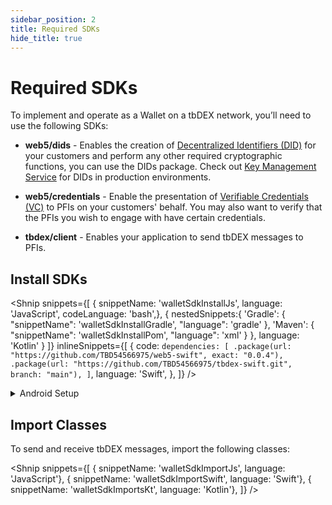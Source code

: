 ```yaml
---
sidebar_position: 2
title: Required SDKs
hide_title: true
---
```


<LanguageSwitcher languages="JavaScript, Kotlin, Swift" />

# Required SDKs

To implement and operate as a Wallet on a tbDEX network, you’ll need to use the following SDKs:


* **web5/dids** - Enables the creation of [Decentralized Identifiers (DID)](/docs/web5/learn/decentralized-identifiers) for your customers and perform any other required cryptographic functions, you can use the DIDs package. Check out [Key Management Service](/docs/web5/build/decentralized-identifiers/key-management) for DIDs in production environments.

* **web5/credentials** - Enable the presentation of [Verifiable Credentials (VC)](/docs/web5/learn/verifiable-credentials) to PFIs on your customers' behalf. You may also want to verify that the PFIs you wish to engage with have certain credentials.

* **tbdex/client** - Enables your application to send tbDEX messages to PFIs.

## Install SDKs

<Shnip 
  snippets={[
    { snippetName: 'walletSdkInstallJs', language: 'JavaScript', codeLanguage: 'bash',},
    { 
      nestedSnippets:{
          'Gradle': {
            "snippetName": 'walletSdkInstallGradle',
            "language": 'gradle'
          },
          'Maven': {
            "snippetName": 'walletSdkInstallPom',
            "language": 'xml'
          }
        },
        language: 'Kotlin'
    }
  ]}
  inlineSnippets={[
    {
      code: `dependencies: [
    .package(url: "https://github.com/TBD54566975/web5-swift", exact: "0.0.4"),
    .package(url: "https://github.com/TBD54566975/tbdex-swift.git", branch: "main"),
]`,
      language: 'Swift',
    },
  ]}
/>

<LanguageSwitchBlock>
  <div language="Kotlin">
    <details>
    <summary>Android Setup</summary>

    In order to have a smooth Android development experience, we've found the following to be helpful. Firstly, be sure to exclude `META-INF/DEPENDENCIES` as follows in your `build.gradle.kts` file:

    ```kotlin
    android {
        packagingOptions {
          exclude("META-INF/DEPENDENCIES")
        }
    }
    ```

    Additionally, you'll want to modify your `dependencies` object to look like the following:

    ```kotlin
    dependencies {
      implementation("xyz.block:tbdex-httpclient:0.11.0-beta") {
          exclude(group = "com.google.protobuf", module = "protobuf-java")
          exclude(group = "org.bouncycastle", module = "bcprov-jdk18on")
          exclude(group = "com.github.stephenc.jcip", module = "jcip-annotations")
          exclude(group = "com.google.crypto.tink", module="tink")
      }
      implementation("xyz.block:tbdex-protocol:0.11.0-beta") {
          exclude(group = "com.google.protobuf", module = "protobuf-java")
          exclude(group = "org.bouncycastle", module = "bcprov-jdk18on")
          exclude(group = "com.github.stephenc.jcip", module = "jcip-annotations")
          exclude(group = "com.google.crypto.tink", module="tink")
      }
    }
    ```
    Specifically, note the exclusion of a number of dependencies so that your app uses the versions of these libraries that are shipped with Android.
    </details>
  </div>
</LanguageSwitchBlock>

## Import Classes

To send and receive tbDEX messages, import the following classes:

<Shnip snippets={[
    { snippetName: 'walletSdkImportJs', language: 'JavaScript'},
    { snippetName: 'walletSdkImportSwift', language: 'Swift'},
    { snippetName: 'walletSdkImportsKt', language: 'Kotlin'},
  ]}
  />